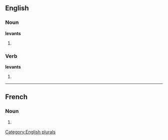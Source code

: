 
==English==

===Noun===
'''levants'''

# {{plural of |[[levant]]}}

===Verb===
'''levants'''

# {{third-person singular of|[[levant]]}}

[[Category:English plurals]]

----
==French==

===Noun===
{{infl|fr|plural}} {{m|p}}

# {{plural of|levant|lang=French}}


{{rfc-auto}}